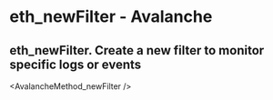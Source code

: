# eth_newFilter  - Avalanche

## eth_newFilter. Create a new filter to monitor specific logs or events


<AvalancheMethod_newFilter />
